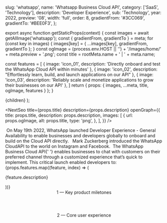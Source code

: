 
  slug: 'whatsapp',
  name: 'Whatsapp Business Cloud API',
  category: ['SaaS', 'Technology'],
  description: 'Developer Experience',
  sub: 'Technology',
  year: 2022,
  preview: '08',
  width: 'full',
  order: 8,
  gradientFrom: '#3CC069',
  gradientTo: '#BEE0F3',
};

export async function getStaticProps(context) {
  const images = await getAllImage('whatsapp');
  const { gradientFrom, gradientTo } = meta;
  for (const key in images) {
    images[key] = { ...images[key], gradientFrom, gradientTo };
  }
  const ogImage =
    (process.env.HOST || '') + '/images/home/' + meta.preview + '.png';
  const title = rootMeta.name + ' | ' + meta.name;

const features = [
{ image: 'icon_01', description: 'Directly onboard and test the WhatsApp Cloud API within minutes' },
{ image: 'icon_02', description: "Effortlessly learn, build, and launch applications on our API" },
{ image: 'icon_03', description: 'Reliably scale and monetize applications to grow their businesses on our API' },
]
return { props: { images, ...meta, title, ogImage, features } };
}

  <Layout title={meta.name} p="2xl:t-8">
    {children}
  </Layout>
);

<NextSeo
  title={props.title}
  description={props.description}
  openGraph={{
    title: props.title,
    description: props.description,
    images: [
      {
        url: props.ogImage,
        alt: props.title,
        type: 'png',
      },
    ],
  }}
/>

<FullWidth>
  <Image {...props.images['01']} />
</FullWidth>

<RegularWidth>
  <Paragraph>
    On May 19th 2022, WhatsApp launched Developer Experience - General
    Availability to enable businesses and developers globally to onboard and
    build on the Cloud API directly.
  </Paragraph>
</RegularWidth>

<RegularWidth>
  <TwoColumns>
    <Image {...props.images['02']} />
    <Image {...props.images['03']} />
  </TwoColumns>
  <Caption>
    Mark Zuckerberg introduced the WhatsApp CloudAPI to the world on Instagram
    and Facebook.
  </Caption>
</RegularWidth>

<RegularWidth>
  <Image {...props.images['04']} />
</RegularWidth>

<RegularWidth>
  <Paragraph>
    <span style={{ color: '#20C659' }}>The WhatsApp Business Cloud API</span>{' '}
    enables businesses to chat with customers on their preferred channel through
    a customized experience that’s quick to implement. This critical launch
    enabled developers to:
  </Paragraph>
</RegularWidth>

<FullWidth>
  <div display="grid" grid="cols-1 lg:cols-3 gap-5">
    {props.features.map((feature, index) => (
      <div
        display="flex"
        flex="col"
        justify="center"
        items="center"
        bg="bg13"
        p="10"
        space="y-5"
        border="rounded-lg"
        key={index}
      >
        <div display="flex w-30 h-30" text="center">
          <Image {...props.images[feature.image]} />
        </div>
        <p text="leading-lh01 tc09" font="worksans" text="center">
          {feature.description}
        </p>
      </div>
    ))}
  </div>
</FullWidth>

<RegularWidth>
  <Header>1 — Key product miletones</Header>
</RegularWidth>

<RegularWidth>
  <Image {...props.images['main_01']} />
</RegularWidth>

<RegularWidth>
  <Header>2 — Core user experience</Header>
</RegularWidth>

<RegularWidth>
  <Image {...props.images['main_02']} />
  <Image {...props.images['main_03']} />
  <Image {...props.images['main_04']} />
  <Image {...props.images['main_05']} />
  <Image {...props.images['main_06']} />
  <Image {...props.images['main_07']} />
  <Image {...props.images['main_08']} />
  <Image {...props.images['main_09']} />
  <Image {...props.images['main_10']} />
</RegularWidth>
